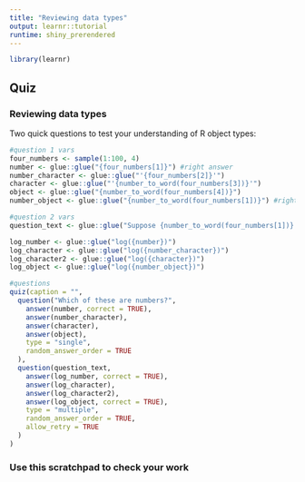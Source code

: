 ```yaml
---
title: "Reviewing data types"
output: learnr::tutorial
runtime: shiny_prerendered
---
```

```r
library(learnr)
```

## Quiz
### Reviewing data types

Two quick questions to test your understanding of R object types:

```r
#question 1 vars
four_numbers <- sample(1:100, 4)
number <- glue::glue("{four_numbers[1]}") #right answer
number_character <- glue::glue("'{four_numbers[2]}'")
character <- glue::glue("'{number_to_word(four_numbers[3])}'")
object <- glue::glue("{number_to_word(four_numbers[4])}")
number_object <- glue::glue("{number_to_word(four_numbers[1])}") #right answer

#question 2 vars
question_text <- glue::glue("Suppose {number_to_word(four_numbers[1])} <- {four_numbers[1]}; which of these will work?")

log_number <- glue::glue("log({number})")
log_character <- glue::glue("log({number_character})")
log_character2 <- glue::glue("log({character})")
log_object <- glue::glue("log({number_object})")

#questions
quiz(caption = "",
  question("Which of these are numbers?",
    answer(number, correct = TRUE),
    answer(number_character),
    answer(character),
    answer(object),
    type = "single", 
    random_answer_order = TRUE
  ),
  question(question_text,
    answer(log_number, correct = TRUE),
    answer(log_character),
    answer(log_character2),
    answer(log_object, correct = TRUE),
    type = "multiple", 
    random_answer_order = TRUE, 
    allow_retry = TRUE
  )
)
```

### Use this scratchpad to check your work
```r

```


